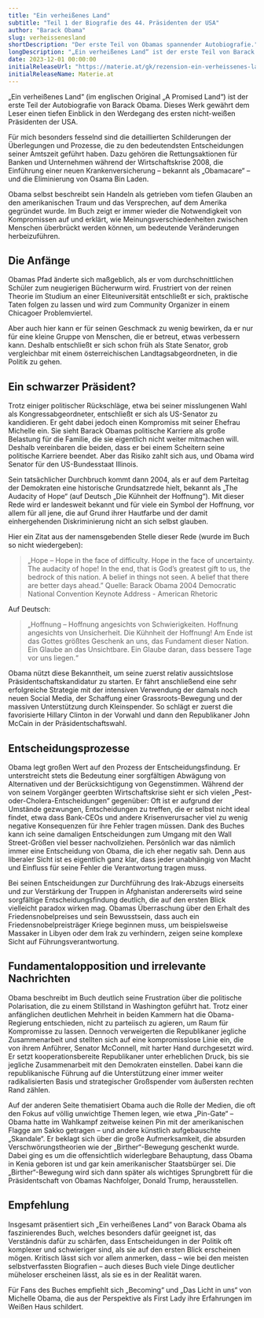```yaml
---
title: "Ein verheißenes Land"
subtitle: "Teil 1 der Biografie des 44. Präsidenten der USA"
author: "Barack Obama"
slug: verheissenesland
shortDescription: "Der erste Teil von Obamas spannender Autobiografie."
longDescription: "„Ein verheißenes Land“ ist der erste Teil von Barack Obamas Autobiographie. Es beschreibt seinen Werdegang zum mächtigsten Mann der Welt und gibt spannende Einblick in die schwierigsten und folgenreichsten Entscheidungen seiner ersten Amtszeit. Dabei wirft es ein spannendes Licht auf die Überlegungen, die hinter seinen weitreichendsten Handlungen stehen."
date: 2023-12-01 00:00:00
initialReleaseUrl: "https://materie.at/gk/rezension-ein-verheissenes-land-obamas-autobiographie/"
initialReleaseName: Materie.at
---
```



„Ein verheißenes Land“ (im englischen Original „A Promised Land“) ist der erste Teil der Autobiografie von Barack Obama. Dieses Werk gewährt dem Leser einen tiefen Einblick in den Werdegang des ersten nicht-weißen Präsidenten der USA. 

Für mich besonders fesselnd sind die detaillierten Schilderungen der Überlegungen und Prozesse, die zu den bedeutendsten Entscheidungen seiner Amtszeit geführt haben. Dazu gehören die Rettungsaktionen für Banken und Unternehmen während der Wirtschaftskrise 2008, die Einführung einer neuen Krankenversicherung – bekannt als „Obamacare“ – und die Eliminierung von Osama Bin Laden.

Obama selbst beschreibt sein Handeln als getrieben vom tiefen Glauben an den amerikanischen Traum und das Versprechen, auf dem Amerika gegründet wurde. Im Buch zeigt er immer wieder die Notwendigkeit von Kompromissen auf und erklärt, wie Meinungsverschiedenheiten zwischen Menschen überbrückt werden können, um bedeutende Veränderungen herbeizuführen.

## Die Anfänge
Obamas Pfad änderte sich maßgeblich, als er vom durchschnittlichen Schüler zum neugierigen Bücherwurm wird. Frustriert von der reinen Theorie im Studium an einer Eliteuniversität entschließt er sich, praktische Taten folgen zu lassen und wird zum Community Organizer in einem Chicagoer Problemviertel. 

Aber auch hier kann er für seinen Geschmack zu wenig bewirken, da er nur für eine kleine Gruppe von Menschen, die er betreut, etwas verbessern kann. Deshalb entschließt er sich schon früh als State Senator, grob vergleichbar mit einem österreichischen Landtagsabgeordneten, in die Politik zu gehen.

## Ein schwarzer Präsident?	
Trotz einiger politischer Rückschläge, etwa bei seiner misslungenen Wahl als Kongressabgeordneter, entschließt er sich als US-Senator zu kandidieren. Er geht dabei jedoch einen Kompromiss mit seiner Ehefrau Michelle ein. Sie sieht Barack Obamas politische Karriere als große Belastung für die Familie, die sie eigentlich nicht weiter mitmachen will. Deshalb vereinbaren die beiden, dass er bei einem Scheitern seine politische Karriere beendet. Aber das Risiko zahlt sich aus, und Obama wird Senator für den US-Bundesstaat Illinois. 

Sein tatsächlicher Durchbruch kommt dann 2004, als er auf dem Parteitag der Demokraten eine historische Grundsatzrede hielt, bekannt als „The Audacity of Hope“ (auf Deutsch „Die Kühnheit der Hoffnung“). Mit dieser Rede wird er landesweit bekannt und für viele ein Symbol der Hoffnung, vor allem für all jene, die auf Grund ihrer Hautfarbe und der damit einhergehenden Diskriminierung nicht an sich selbst glauben. 

Hier ein Zitat aus der namensgebenden Stelle dieser Rede (wurde im Buch so nicht wiedergeben):
> „Hope – Hope in the face of difficulty. Hope in the face of uncertainty. The audacity of hope! In the end, that is God’s greatest gift to us, the bedrock of this nation. A belief in things not seen. A belief that there are better days ahead.” Quelle: Barack Obama 2004 Democratic National Convention Keynote Address - American Rhetoric

Auf Deutsch: 
> „Hoffnung – Hoffnung angesichts von Schwierigkeiten. Hoffnung angesichts von Unsicherheit. Die Kühnheit der Hoffnung! Am Ende ist das Gottes größtes Geschenk an uns, das Fundament dieser Nation. Ein Glaube an das Unsichtbare. Ein Glaube daran, dass bessere Tage vor uns liegen.“

Obama nützt diese Bekanntheit, um seine zuerst relativ aussichtslose Präsidentschaftskandidatur zu starten. Er fährt anschließend eine sehr erfolgreiche Strategie mit der intensiven Verwendung der damals noch neuen Social Media, der Schaffung einer Grassroots-Bewegung und der massiven Unterstützung durch Kleinspender. So schlägt er zuerst die favorisierte Hillary Clinton in der Vorwahl und dann den Republikaner John McCain in der Präsidentschaftswahl. 

## Entscheidungsprozesse
Obama legt großen Wert auf den Prozess der Entscheidungsfindung. Er unterstreicht stets die Bedeutung einer sorgfältigen Abwägung von Alternativen und der Berücksichtigung von Gegenstimmen. Während der von seinem Vorgänger geerbten Wirtschaftskrise sieht er sich vielen „Pest-oder-Cholera-Entscheidungen“ gegenüber: Oft ist er aufgrund der Umstände gezwungen, Entscheidungen zu treffen, die er selbst nicht ideal findet, etwa dass Bank-CEOs und andere Krisenverursacher viel zu wenig negative Konsequenzen für ihre Fehler tragen müssen. Dank des Buches kann ich seine damaligen Entscheidungen zum Umgang mit den Wall Street-Größen viel besser nachvollziehen. Persönlich war das nämlich immer eine Entscheidung von Obama, die ich eher negativ sah. Denn aus liberaler Sicht ist es eigentlich ganz klar, dass jeder unabhängig von Macht und Einfluss für seine Fehler die Verantwortung tragen muss.

Bei seinen Entscheidungen zur Durchführung des Irak-Abzugs einerseits und zur Verstärkung der Truppen in Afghanistan andererseits wird seine sorgfältige Entscheidungsfindung deutlich, die auf den ersten Blick vielleicht paradox wirken mag. Obamas Überraschung über den Erhalt des Friedensnobelpreises und sein Bewusstsein, dass auch ein Friedensnobelpreisträger Kriege beginnen muss, um beispielsweise Massaker in Libyen oder dem Irak zu verhindern, zeigen seine komplexe Sicht auf Führungsverantwortung. 

## Fundamentalopposition und irrelevante Nachrichten
Obama beschreibt im Buch deutlich seine Frustration über die politische Polarisation, die zu einem Stillstand in Washington geführt hat. Trotz einer anfänglichen deutlichen Mehrheit in beiden Kammern hat die Obama-Regierung entschieden, nicht zu parteiisch zu agieren, um Raum für Kompromisse zu lassen. Dennoch verweigerten die Republikaner jegliche Zusammenarbeit und stellten sich auf eine kompromisslose Linie ein, die von ihrem Anführer, Senator McConnell, mit harter Hand durchgesetzt wird. Er setzt kooperationsbereite Republikaner unter erheblichen Druck, bis sie jegliche Zusammenarbeit mit den Demokraten einstellen. Dabei kann die republikanische Führung auf die Unterstützung einer immer weiter radikalisierten Basis und strategischer Großspender vom äußersten rechten Rand zählen. 

Auf der anderen Seite thematisiert Obama auch die Rolle der Medien, die oft den Fokus auf völlig unwichtige Themen legen, wie etwa „Pin-Gate“ – Obama hatte im Wahlkampf zeitweise keinen Pin mit der amerikanischen Flagge am Sakko getragen – und andere künstlich aufgebauschte „Skandale“. Er beklagt sich über die große Aufmerksamkeit, die absurden Verschwörungstheorien wie der „Birther“-Bewegung geschenkt wurde. Dabei ging es um die offensichtlich widerlegbare Behauptung, dass Obama in Kenia geboren ist und gar kein amerikanischer Staatsbürger sei. Die „Birther“-Bewegung wird sich dann später als wichtiges Sprungbrett für die Präsidentschaft von Obamas Nachfolger, Donald Trump, herausstellen. 

## Empfehlung
Insgesamt präsentiert sich „Ein verheißenes Land“ von Barack Obama als faszinierendes Buch, welches besonders dafür geeignet ist, das Verständnis dafür zu schärfen, dass Entscheidungen in der Politik oft komplexer und schwieriger sind, als sie auf den ersten Blick erscheinen mögen. Kritisch lässt sich vor allem anmerken, dass – wie bei den meisten selbstverfassten Biografien – auch dieses Buch viele Dinge deutlicher müheloser erscheinen lässt, als sie es in der Realität waren.

Für Fans des Buches empfiehlt sich „Becoming“ und „Das Licht in uns“ von Michelle Obama, die aus der Perspektive als First Lady ihre Erfahrungen im Weißen Haus schildert.


